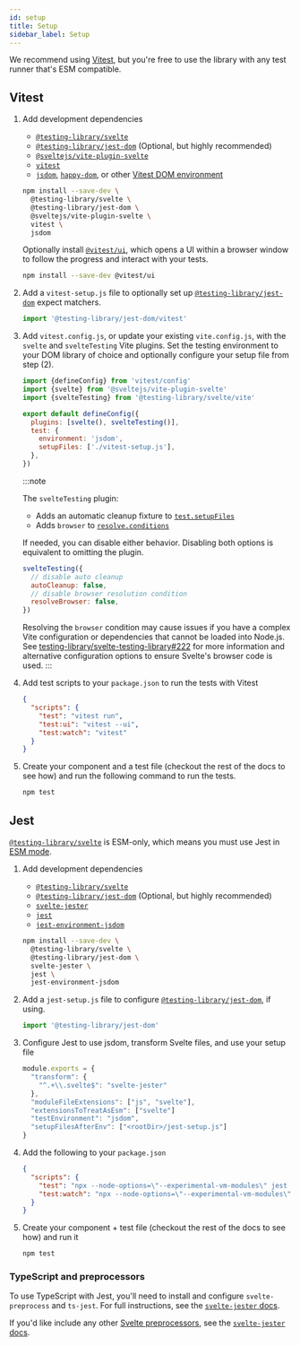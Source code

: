 ```yaml
---
id: setup
title: Setup
sidebar_label: Setup
---
```


We recommend using [Vitest][], but you're free to use the library with any test
runner that's ESM compatible.

[vitest]: https://vitest.dev/

## Vitest

1. Add development dependencies

   - [`@testing-library/svelte`][@testing-library/svelte]
   - [`@testing-library/jest-dom`][@testing-library/jest-dom] (Optional, but
     highly recommended)
   - [`@sveltejs/vite-plugin-svelte`][@sveltejs/vite-plugin-svelte]
   - [`vitest`][vitest]
   - [`jsdom`][jsdom], [`happy-dom`][happy-dom], or other [Vitest DOM
     environment][vitest dom]

   ```bash npm2yarn
   npm install --save-dev \
     @testing-library/svelte \
     @testing-library/jest-dom \
     @sveltejs/vite-plugin-svelte \
     vitest \
     jsdom
   ```

   Optionally install [`@vitest/ui`][@vitest/ui], which opens a UI within a
   browser window to follow the progress and interact with your tests.

   ```bash npm2yarn
   npm install --save-dev @vitest/ui
   ```

2. Add a `vitest-setup.js` file to optionally set up
   [`@testing-library/jest-dom`][@testing-library/jest-dom] expect matchers.

   ```js title="vitest-setup.js"
   import '@testing-library/jest-dom/vitest'
   ```

3. Add `vitest.config.js`, or update your existing `vite.config.js`, with the
   `svelte` and `svelteTesting` Vite plugins. Set the testing environment to
   your DOM library of choice and optionally configure your setup file from step
   (2).

   ```js title="vitest.config.js"
   import {defineConfig} from 'vitest/config'
   import {svelte} from '@sveltejs/vite-plugin-svelte'
   import {svelteTesting} from '@testing-library/svelte/vite'

   export default defineConfig({
     plugins: [svelte(), svelteTesting()],
     test: {
       environment: 'jsdom',
       setupFiles: ['./vitest-setup.js'],
     },
   })
   ```

   :::note

   The `svelteTesting` plugin:

   - Adds an automatic cleanup fixture to [`test.setupFiles`][test-setup-files]
   - Adds `browser` to [`resolve.conditions`][resolve-conditions]

   If needed, you can disable either behavior. Disabling both options is
   equivalent to omitting the plugin.

   ```js
   svelteTesting({
     // disable auto cleanup
     autoCleanup: false,
     // disable browser resolution condition
     resolveBrowser: false,
   })
   ```

   Resolving the `browser` condition may cause issues if you have a complex Vite
   configuration or dependencies that cannot be loaded into Node.js. See
   [testing-library/svelte-testing-library#222][] for more information and
   alternative configuration options to ensure Svelte's browser code is used.
   :::

4. Add test scripts to your `package.json` to run the tests with Vitest

   ```json title="package.json"
   {
     "scripts": {
       "test": "vitest run",
       "test:ui": "vitest --ui",
       "test:watch": "vitest"
     }
   }
   ```

5. Create your component and a test file (checkout the rest of the docs to see
   how) and run the following command to run the tests.

   ```bash npm2yarn
   npm test
   ```

[@testing-library/svelte]:
  https://github.com/testing-library/svelte-testing-library
[@testing-library/jest-dom]: https://github.com/testing-library/jest-dom
[@sveltejs/vite-plugin-svelte]: https://github.com/sveltejs/vite-plugin-svelte
[jsdom]: https://github.com/jsdom/jsdom
[happy-dom]: https://github.com/capricorn86/happy-dom
[@vitest/ui]: https://vitest.dev/guide/ui.html
[vitest dom]: https://vitest.dev/guide/environment.html
[testing-library/svelte-testing-library#222]:
  https://github.com/testing-library/svelte-testing-library/issues/222
[test-setup-files]: https://vitest.dev/config/#setupfiles
[resolve-conditions]:
  https://vitejs.dev/config/shared-options.html#resolve-conditions

## Jest

[`@testing-library/svelte`][@testing-library/svelte] is ESM-only, which means
you must use Jest in [ESM mode][jest esm mode].

1. Add development dependencies

   - [`@testing-library/svelte`][@testing-library/svelte]
   - [`@testing-library/jest-dom`][@testing-library/jest-dom] (Optional, but
     highly recommended)
   - [`svelte-jester`][svelte-jester]
   - [`jest`][vitest]
   - [`jest-environment-jsdom`][jest-environment-jsdom]

   ```bash npm2yarn
   npm install --save-dev \
     @testing-library/svelte \
     @testing-library/jest-dom \
     svelte-jester \
     jest \
     jest-environment-jsdom
   ```

2. Add a `jest-setup.js` file to configure
   [`@testing-library/jest-dom`][@testing-library/jest-dom], if using.

   ```ts title="jest-setup.js"
   import '@testing-library/jest-dom'
   ```

3. Configure Jest to use jsdom, transform Svelte files, and use your setup file

   ```js title="jest.config.js"
   module.exports = {
     "transform": {
       "^.+\\.svelte$": "svelte-jester"
     },
     "moduleFileExtensions": ["js", "svelte"],
     "extensionsToTreatAsEsm": ["svelte"]
     "testEnvironment": "jsdom",
     "setupFilesAfterEnv": ["<rootDir>/jest-setup.js"]
   }
   ```

4. Add the following to your `package.json`

   ```json title="package.json"
   {
     "scripts": {
       "test": "npx --node-options=\"--experimental-vm-modules\" jest src",
       "test:watch": "npx --node-options=\"--experimental-vm-modules\" jest src --watch"
     }
   }
   ```

5. Create your component + test file (checkout the rest of the docs to see how)
   and run it

   ```bash npm2yarn
   npm test
   ```

[jest esm mode]: https://jestjs.io/docs/ecmascript-modules
[svelte-jester]: https://github.com/svelteness/svelte-jester
[jest-environment-jsdom]:
  https://jestjs.io/docs/configuration#testenvironment-string

### TypeScript and preprocessors

To use TypeScript with Jest, you'll need to install and configure
`svelte-preprocess` and `ts-jest`. For full instructions, see the
[`svelte-jester` docs][svelte-jester typescript].

If you'd like include any other [Svelte preprocessors][svelte-preprocess], see
the [`svelte-jester` docs][svelte-jester preprocess].

[svelte-preprocess]: https://github.com/sveltejs/svelte-preprocess
[svelte-jester typescript]:
  https://github.com/svelteness/svelte-jester#typescript
[svelte-jester preprocess]:
  https://github.com/svelteness/svelte-jester#preprocess
